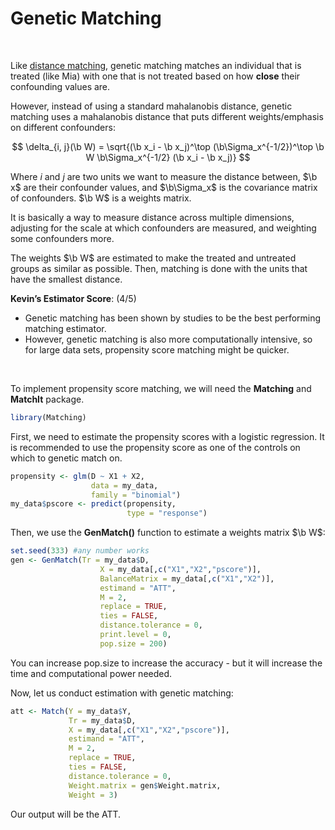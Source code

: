 # Genetic Matching {.unnumbered}

<br />

Like [distance matching](distance.qmd), genetic matching matches an individual that is treated (like Mia) with one that is not treated based on how **close** their confounding values are.

However, instead of using a standard mahalanobis distance, genetic matching uses a mahalanobis distance that puts different weights/emphasis on different confounders:

$$
\delta_{i, j}(\b W) = \sqrt{(\b x_i - \b x_j)^\top (\b\Sigma_x^{-1/2})^\top \b W \b\Sigma_x^{-1/2}  (\b x_i - \b x_j)}
$$

::: aside
Where $i$ and $j$ are two units we want to measure the distance between, $\b x$ are their confounder values, and $\b\Sigma_x$ is the covariance matrix of confounders. $\b W$ is a weights matrix.
:::

It is basically a way to measure distance across multiple dimensions, adjusting for the scale at which confounders are measured, and weighting some confounders more.

The weights $\b W$ are estimated to make the treated and untreated groups as similar as possible. Then, matching is done with the units that have the smallest distance.

::: {.callout-note appearance="minimal"}
<div>

**Kevin's Estimator Score**: <i class="fas fa-star"></i><i class="fas fa-star"></i><i class="fas fa-star"></i><i class="fas fa-star"></i><i class="far fa-star"></i> (4/5)

-   Genetic matching has been shown by studies to be the best performing matching estimator.
-   However, genetic matching is also more computationally intensive, so for large data sets, propensity score matching might be quicker.

</div>
:::

<br />

To implement propensity score matching, we will need the **Matching** and **MatchIt** package.

```r
library(Matching)
```

First, we need to estimate the propensity scores with a logistic regression. It is recommended to use the propensity score as one of the controls on which to genetic match on.

```r
propensity <- glm(D ~ X1 + X2,
                  data = my_data,
                  family = "binomial")
my_data$pscore <- predict(propensity,
                          type = "response")
```

Then, we use the **GenMatch()** function to estimate a weights matrix $\b W$:

```r
set.seed(333) #any number works
gen <- GenMatch(Tr = my_data$D,
                    X = my_data[,c("X1","X2","pscore")],
                    BalanceMatrix = my_data[,c("X1","X2")],   
                    estimand = "ATT",
                    M = 2,
                    replace = TRUE,
                    ties = FALSE,
                    distance.tolerance = 0,
                    print.level = 0,
                    pop.size = 200)
```

::: aside
You can increase pop.size to increase the accuracy - but it will increase the time and computational power needed.
:::

Now, let us conduct estimation with genetic matching:

```r
att <- Match(Y = my_data$Y,
             Tr = my_data$D,
             X = my_data[,c("X1","X2","pscore")],
             estimand = "ATT",
             M = 2,
             replace = TRUE,
             ties = FALSE,
             distance.tolerance = 0,
             Weight.matrix = gen$Weight.matrix,
             Weight = 3)
```

Our output will be the ATT.
